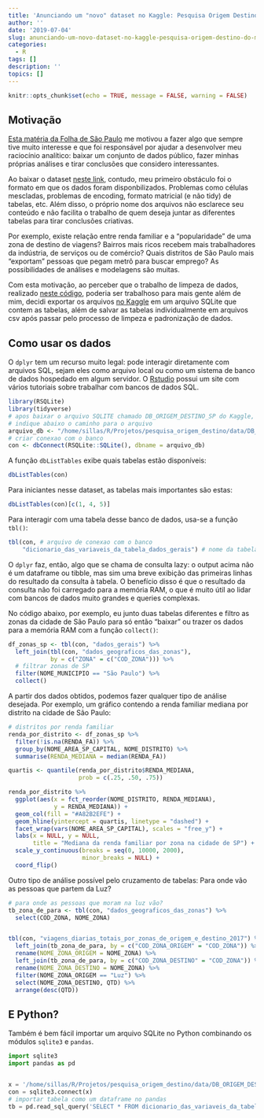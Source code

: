 ```yaml
---
title: 'Anunciando um "novo" dataset no Kaggle: Pesquisa Origem Destino do Metrô SP'
author: ''
date: '2019-07-04'
slug: anunciando-um-novo-dataset-no-kaggle-pesquisa-origem-destino-do-metrô-sp
categories:
  - R
tags: []
description: ''
topics: []
---
```



```r
knitr::opts_chunk$set(echo = TRUE, message = FALSE, warning = FALSE)
```


## Motivação

[Esta matéria da Folha de São Paulo](https://www1.folha.uol.com.br/cotidiano/2019/07/sao-paulo-ganha-nova-hora-do-rush-com-aumento-de-viagens-ao-meio-dia.shtml) me motivou a fazer algo que sempre tive muito interesse e que foi responsável por ajudar a desenvolver meu raciocínio analítico: baixar um conjunto de dados público, fazer minhas próprias análises e tirar conclusões que considero interessantes.

Ao baixar o dataset [neste link](http://www.metro.sp.gov.br/pesquisa-od/), contudo, meu primeiro obstáculo foi o formato em que os dados foram disponbilizados. Problemas como células mescladas, problemas de encoding, formato matricial (e não tidy) de tabelas, etc. Além disso, o próprio nome dos arquivos não esclarece seu conteúdo e não facilita o trabalho de quem deseja juntar as diferentes tabelas para tirar conclusões criativas. 

Por exemplo, existe relação entre renda familiar e a "popularidade" de uma zona de destino de viagens? Bairros mais ricos recebem mais trabalhadores da indústria, de serviços ou de comércio? Quais distritos de São Paulo mais "exportam" pessoas que pegam metrô para buscar emprego? As possibilidades de análises e modelagens são muitas.

Com esta motivação, ao perceber que o trabalho de limpeza de dados, realizado [neste código](https://gist.github.com/sillasgonzaga/5e3282d160ea87a97c0be0b46d00df8a), poderia ser trabalhoso para mais gente além de mim, decidi exportar os arquivos [no Kaggle](https://www.kaggle.com/sillas/pesquisa-origem-destino-2017-metr-so-paulo) em um arquivo SQLite que contem as tabelas, além de salvar as tabelas individualmente em arquivos csv após passar pelo processo de limpeza e padronização de dados.


## Como usar os dados

O `dplyr` tem um recurso muito legal: pode interagir diretamente com arquivos SQL, sejam eles como arquivo local ou como um sistema de banco de dados hospedado em algum servidor. O [Rstudio](https://db.rstudio.com/) possui um site com vários tutoriais sobre trabalhar com bancos de dados SQL.

```r
library(RSQLite)
library(tidyverse)
# apos baixar o arquivo SQLITE chamado DB_ORIGEM_DESTINO_SP do Kaggle,
# indique abaixo o caminho para o arquivo
arquivo_db <- "/home/sillas/R/Projetos/pesquisa_origem_destino/data/DB_ORIGEM_DESTINO_SP"
# criar conexao com o banco
con <- dbConnect(RSQLite::SQLite(), dbname = arquivo_db)
```

A função `dbListTables` exibe quais tabelas estão disponíveis:

```r
dbListTables(con)
```

Para iniciantes nesse dataset, as tabelas mais importantes são estas:

```r
dbListTables(con)[c(1, 4, 5)]
```

Para interagir com uma tabela desse banco de dados, usa-se a função `tbl()`:

```r
tbl(con, # arquivo de conexao com o banco
    "dicionario_das_variaveis_da_tabela_dados_gerais") # nome da tabela)
```

O `dplyr` faz, então, algo que se chama de consulta lazy: o output acima não é um dataframe ou tibble, mas sim uma breve exibição das primeiras linhas do resultado da consulta à tabela. O benefício disso é que o resultado da consulta não foi carregado para a memória RAM, o que é muito útil ao lidar com bancos de dados muito grandes e queries complexas. 

No código abaixo, por exemplo, eu junto duas tabelas diferentes e filtro as zonas da cidade de São Paulo para só então "baixar" ou trazer os dados para a memória RAM com a função `collect()`:

```r
df_zonas_sp <- tbl(con, "dados_gerais") %>% 
  left_join(tbl(con, "dados_geograficos_das_zonas"),
            by = c("ZONA" = c("COD_ZONA"))) %>% 
  # filtrar zonas de SP
  filter(NOME_MUNICIPIO == "São Paulo") %>% 
  collect()

```

A partir dos dados obtidos, podemos fazer qualquer tipo de análise desejada. Por exemplo, um gráfico contendo a renda familiar mediana por distrito na cidade de São Paulo:

```r
# distritos por renda familiar
renda_por_distrito <- df_zonas_sp %>% 
  filter(!is.na(RENDA_FA)) %>% 
  group_by(NOME_AREA_SP_CAPITAL, NOME_DISTRITO) %>% 
  summarise(RENDA_MEDIANA = median(RENDA_FA))

quartis <- quantile(renda_por_distrito$RENDA_MEDIANA,
                    prob = c(.25, .50, .75))

renda_por_distrito %>% 
  ggplot(aes(x = fct_reorder(NOME_DISTRITO, RENDA_MEDIANA),
             y = RENDA_MEDIANA)) +
  geom_col(fill = "#A82B2EFE") +
  geom_hline(yintercept = quartis, linetype = "dashed") +
  facet_wrap(vars(NOME_AREA_SP_CAPITAL), scales = "free_y") +
  labs(x = NULL, y = NULL,
       title = "Mediana da renda familiar por zona na cidade de SP") +
  scale_y_continuous(breaks = seq(0, 10000, 2000),
                     minor_breaks = NULL) +
  coord_flip()

```

Outro tipo de análise possível pelo cruzamento de tabelas: Para onde vão as pessoas que partem da Luz?

```r
# para onde as pessoas que moram na luz vão?
tb_zona_de_para <- tbl(con, "dados_geograficos_das_zonas") %>% 
  select(COD_ZONA, NOME_ZONA)


tbl(con, "viagens_diarias_totais_por_zonas_de_origem_e_destino_2017") %>% 
  left_join(tb_zona_de_para, by = c("COD_ZONA_ORIGEM" = "COD_ZONA")) %>% 
  rename(NOME_ZONA_ORIGEM = NOME_ZONA) %>% 
  left_join(tb_zona_de_para, by = c("COD_ZONA_DESTINO" = "COD_ZONA")) %>% 
  rename(NOME_ZONA_DESTINO = NOME_ZONA) %>% 
  filter(NOME_ZONA_ORIGEM == "Luz") %>% 
  select(NOME_ZONA_DESTINO, QTD) %>% 
  arrange(desc(QTD))
```

## E Python?

Também é bem fácil importar um arquivo SQLite no Python combinando os módulos `sqlite3` e `pandas`.

```python
import sqlite3
import pandas as pd


x = '/home/sillas/R/Projetos/pesquisa_origem_destino/data/DB_ORIGEM_DESTINO_SP'
con = sqlite3.connect(x)
# importar tabela como um dataframe no pandas
tb = pd.read_sql_query('SELECT * FROM dicionario_das_variaveis_da_tabela_dados_gerais', con)


```





